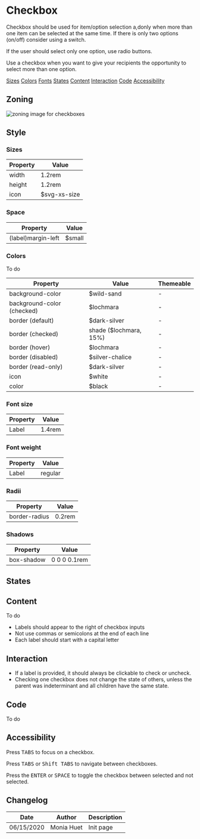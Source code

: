 

<Meta title="Components|Form/Field/Checkbox"/>

# Checkbox

Checkbox should be used for item/option selection a,donly when more than one item can be selected at the same time.
If there is only two options (on/off) consider using a switch.
 
If the user should select only one option, use radio buttons.

Use a checkbox when you want to give your recipients the opportunity to select more than one option. 

<Row>
	<Col centered="all">
		<a href="#sizes">Sizes</a>
	</Col>
	<Col centered="all">
		<a href="#colors">Colors</a>
	</Col>
	<Col centered="all">
		<a href="#fonts">Fonts</a>
	</Col>
	<Col centered="all">
		<a href="#states">States</a>
	</Col>
	<Col centered="all">
		<a href="#content">Content</a>
	</Col>
		<Col centered="all">
		<a href="#interaction">Interaction</a>
	</Col>
	<Col centered="all">
		<a href="#code">Code</a>
	</Col>
	<Col centered="all">
		<a href="#accessibility">Accessibility</a>
	</Col>
</Row>


## Zoning

<img src={InputZoning} alt="zoning image for checkboxes" className="full" class="full" />

## Style

### Sizes <a id="sizes" />

| Property                       | Value             | 
| ------------------------------ | ----------------- | 
| width           	             | 1.2rem            | 
| height    			    	 | 1.2rem            | 
| icon 							 | $svg-xs-size		 |

### Space <a id="space" />

| Property                       | Value             | 
| ------------------------------ | ----------------- | 
| (label)margin-left             | $small            |

### Colors <a id="colors" />

To do

| Property                       | Value                               | Themeable				 |
| ------------------------------ | ----------------------------------- | ----------------------- |
| background-color               | $wild-sand                          | -	 |
| background-color (checked)     | $lochmara                           | -						 |
| border (default)               | $dark-silver		                   | -		 |
| border (checked)               | shade ($lochmara, 15%)              | -		 |
| border (hover)                 | $lochmara                           | -	 |
| border (disabled)              | $silver-chalice                     | -		 |
| border (read-only)             | $dark-silver	                       | -		 |
| icon 							 | $white							   | - | 
| color							 | $black 							   | -	   			 |

### Font size <a id="fonts" />

| Property                       | Value             | 
| ------------------------------ | ----------------- |
| Label							 | 1.4rem 			 |

### Font weight <a id="fonts" />

| Property                       | Value             | 
| ------------------------------ | ----------------- |
| Label							 | regular			 |

### Radii <a id="radii" />
 
| Property                       | Value             | 
| ------------------------------ | ----------------- | 
| border-radius			         | 0.2rem            |

### Shadows <a id="shadows" />

| Property                       | Value             | 
| ------------------------------ | ----------------- | 
| box-shadow			         | 0 0 0 0.1rem      |


## States <a id="states" />

<Preview>
    <Story name="default">
        <Form.Checkbox label="Checkbox" />
    </Story>
    <Story name="indeterminate">
        <Form.Checkbox label="Indeterminate Checkbox" indeterminate />
    </Story>
    <Story name="checked">
        <Form.Checkbox label="Checked Checkbox" checked />
    </Story>
</Preview>

<Preview>
    <Story name="disabled">
        <Form.Checkbox label="Disabled Checkbox" disabled />
    </Story>
    <Story name="disabled indeterminate">
        <Form.Checkbox label="Disabled Indeterminate Checkbox" disabled indeterminate />
    </Story>
    <Story name="disabled checked">
        <Form.Checkbox label="Disabled Checked Checkbox" disabled checked />
    </Story>
</Preview>

<Preview>
    <Story name="read-only">
        <Form.Checkbox label="Read-Only Checkbox" readOnly />
    </Story>
    <Story name="read-only indeterminate">
        <Form.Checkbox label="Read-Only Indeterminate Checkbox" readOnly indeterminate />
    </Story>
    <Story name="read-only checked">
        <Form.Checkbox label="Read-Only Checked Checkbox" readOnly checked />
    </Story>
</Preview>

## Content <a id="content" />

To do

- Labels should appear to the right of checkbox inputs
- Not use commas or semicolons at the end of each line
- Each label should start with a capital letter

## Interaction <a id="interaction" />

- If a label is provided, it should always be clickable to check or uncheck.
- Checking one checkbox does not change the state of others, unless the parent was indeterminant and all children have the same state.

## Code <a id="code" />

To do

## Accessibility <a id="accessibility" />

Press <kbd>TABS</kbd> to focus on a checkbox.

Press <kbd>TABS</kbd> or <kbd>Shift TABS</kbd> to navigate between checkboxes.

Press the <kbd>ENTER</kbd> or <kbd>SPACE</kbd> to toggle the checkbox between selected and not selected. 
 



## Changelog

| Date       | Author | Description |
| ---------- | ------ | ----------- |
| 06/15/2020 | Monia Huet  | Init page   |


